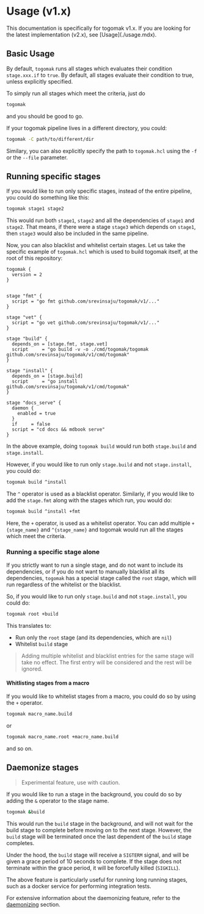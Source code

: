 # Usage (v1.x)

 

<Callout type="warning">
  This documentation is specifically for togomak v1.x. If you are looking for the latest 
  implementation (v2.x), see [Usage](./usage.mdx). 
</Callout>


## Basic Usage
By default, `togomak` runs all stages 
which evaluates their condition `stage.xxx.if` to 
`true`. By default, all stages evaluate their
condition to true, unless explicitly 
specified. 

To simply run all stages which meet the criteria,
just do
```bash
togomak 
```

and you should be good to go.

If your togomak pipeline lives in a different
directory, you could:
```bash
togomak -C path/to/different/dir
```

Similary, you can also explicitly specify 
the path to `togomak.hcl` using the `-f` or 
the `--file` parameter.

## Running specific stages

If you would like to run only specific 
stages, instead of the entire pipeline,
you could do something like this:

```bash 
togomak stage1 stage2 
```

This would run both `stage1`, `stage2` and 
all the dependencies of `stage1` and `stage2`.
That means, if there were a stage `stage3`
which depends on `stage1`, then `stage3` would
also be included in the same pipeline.

Now, you can also blacklist and whitelist 
certain stages. Let us take the specific
example of `togomak.hcl` which is used
to build togomak itself, at the root of 
this repository:

```hcl
togomak {
  version = 2
}


stage "fmt" {
  script = "go fmt github.com/srevinsaju/togomak/v1/..."
}

stage "vet" {
  script = "go vet github.com/srevinsaju/togomak/v1/..."
}

stage "build" {
  depends_on = [stage.fmt, stage.vet]
  script     = "go build -v -o ./cmd/togomak/togomak github.com/srevinsaju/togomak/v1/cmd/togomak"
}

stage "install" {
  depends_on = [stage.build]
  script     = "go install github.com/srevinsaju/togomak/v1/cmd/togomak"
}

stage "docs_serve" {
  daemon {
    enabled = true
  }
  if     = false
  script = "cd docs && mdbook serve"
}

```

In the above example, doing `togomak build`
would run both `stage.build` and `stage.install`.

However, if you would like to run only `stage.build`
and not `stage.install`, you could do:

```bash
togomak build ^install
```



The `^` operator is used as a blacklist operator.
Similarly, if you would like to add the `stage.fmt`
along with the stages which run, you would do:

```bash
togomak build ^install +fmt
```

Here, the `+` operator, is used as a whitelist operator.
You can add multiple `+{stage_name}` and `^{stage_name}`
and togomak would run all the stages which meet the
criteria.

### Running a specific stage alone
If you strictly want to run a single stage,
and do not want to include its dependencies,
or if you do not want to manually blacklist 
all its dependencies, `togomak` has a 
special stage called the `root` stage,
which will run regardless of the whitelist or the 
blacklist.

So, if you would like to run only `stage.build`
and not `stage.install`, you could do:

```bash
togomak root +build
```
This translates to:
* Run only the `root` stage (and its dependencies, which are `nil`)
* Whitelist `build` stage

> Adding multiple whitelist and blacklist entries
> for the same stage will take no effect. The first
> entry will be considered and the rest will be ignored.

#### Whitlisting stages from a macro
If you would like to whitelist stages from a macro,
you could do so by using the `+` operator.

```bash
togomak macro_name.build
```

or 

```bash
togomak macro_name.root +macro_name.build
``` 

and so on.


## Daemonize stages
> Experimental feature, use with caution.

If you would like to run a stage in the background,
you could do so by adding the `&` operator to the
stage name.

```bash 
togomak &build
```

This would run the `build` stage in the background,
and will not wait for the build stage to complete
before moving on to the next stage. However, 
the `build` stage will be terminated once the last
dependent of the `build` stage completes.

Under the hood, the `build` stage will receive
a `SIGTERM` signal, and will be given a grace period
of 10 seconds to complete. If the stage does not
terminate within the grace period, it will be
forcefully killed (`SIGKILL`).

The above feature is particularly useful for 
running long running stages, such as a docker 
service for performing integration tests.

For extensive information about the daemonizing
feature, refer to the [daemonizing](../features/daemonizing.md) 
section.

